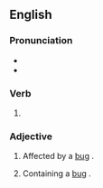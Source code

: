 ==English==

===Pronunciation===
* {{IPA|en|/bʌɡd/}}
* {{rhymes|en|ʌɡd|s=1}}

===Verb===
{{head|en|verb form}}

# {{en-past of|bug}}

===Adjective===
{{en-adj}}

# {{lb|en|computing}} Affected by a [[bug]] {{gloss|computer error}}.
#: {{syn|en|buggy}}
#: {{ux|en|The latest version of the software is extremely '''bugged'''.}}
# Containing a [[bug]] {{gloss|interceptive listening device}}.
#: {{ux|en|I won't speak candidly since I don't know if her apartment is '''bugged''' or not.}}